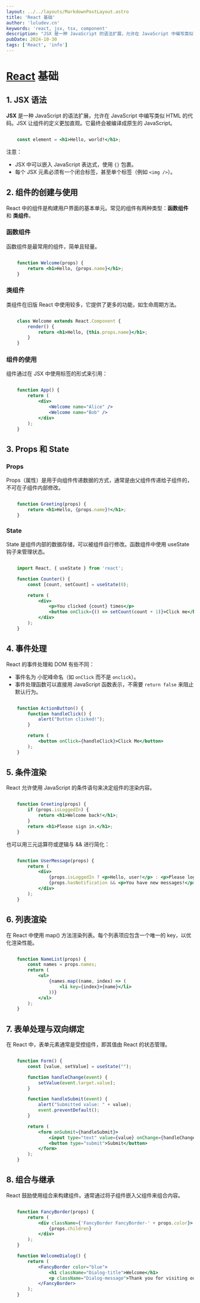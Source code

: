 ```yaml
---
layout: ../../layouts/MarkdownPostLayout.astro
title: 'React 基础'
author: 'luludev.cn'
keywords: 'react, jsx, tsx, component'
description: "JSX 是一种 JavaScript 的语法扩展，允许在 JavaScript 中编写类似 HTML 的代码。JSX 让组件的定义更加直观。它最终会被编译成原生的 JavaScript。"
pubDate: 2024-10-30
tags: ['React', 'info']
---
```


# [React](https://react.dev/) 基础

## 1. JSX 语法

**JSX** 是一种 JavaScript 的语法扩展，允许在 JavaScript 中编写类似 HTML 的代码。JSX 让组件的定义更加直观。它最终会被编译成原生的 JavaScript。

```jsx

    const element = <h1>Hello, world!</h1>;

```
注意：

- JSX 中可以嵌入 JavaScript 表达式，使用 `{}` 包裹。
- 每个 JSX 元素必须有一个闭合标签，甚至单个标签（例如 `<img />`）。

## 2. 组件的创建与使用

React 中的组件是构建用户界面的基本单元。常见的组件有两种类型：**函数组件** 和 **类组件**。

### 函数组件
函数组件是最常用的组件，简单且轻量。

```jsx

    function Welcome(props) {
        return <h1>Hello, {props.name}</h1>;
    }

```
### 类组件
类组件在旧版 React 中使用较多，它提供了更多的功能，如生命周期方法。

```jsx

    class Welcome extends React.Component {
        render() {
            return <h1>Hello, {this.props.name}</h1>;
        }
    }

```
### 组件的使用

组件通过在 JSX 中使用标签的形式来引用：

```jsx

    function App() {
        return (
            <div>
                <Welcome name="Alice" />
                <Welcome name="Bob" />
            </div>
        );
    }

```

## 3. Props 和 State

### Props
Props（属性）是用于向组件传递数据的方式，通常是由父组件传递给子组件的，不可在子组件内部修改。

```jsx

    function Greeting(props) {
        return <h1>Hello, {props.name}!</h1>;
    }

```
### State

State 是组件内部的数据存储，可以被组件自行修改。函数组件中使用 useState 钩子来管理状态。

```jsx

    import React, { useState } from 'react';

    function Counter() {
        const [count, setCount] = useState(0);

        return (
            <div>
                <p>You clicked {count} times</p>
                <button onClick={() => setCount(count + 1)}>Click me</button>
            </div>
        );
    }

```

##  4. 事件处理

React 的事件处理和 DOM 有些不同：

- 事件名为 小驼峰命名（如 `onClick` 而不是 `onclick`）。
- 事件处理函数可以直接用 JavaScript 函数表示，不需要 `return false` 来阻止默认行为。
```jsx

    function ActionButton() {
        function handleClick() {
            alert("Button clicked!");
        }

        return (
            <button onClick={handleClick}>Click Me</button>
        );
    }

```

## 5. 条件渲染

React 允许使用 JavaScript 的条件语句来决定组件的渲染内容。

```jsx

    function Greeting(props) {
        if (props.isLoggedIn) {
            return <h1>Welcome back!</h1>;
        }
        return <h1>Please sign in.</h1>;
    }

```

也可以用三元运算符或逻辑与 && 进行简化：

```jsx

    function UserMessage(props) {
        return (
            <div>
                {props.isLoggedIn ? <p>Hello, user!</p> : <p>Please log in.</p>}
                {props.hasNotification && <p>You have new messages!</p>}
            </div>
        );
    }

```

## 6. 列表渲染
在 React 中使用 map() 方法渲染列表。每个列表项应包含一个唯一的 key，以优化渲染性能。

```jsx

    function NameList(props) {
        const names = props.names;
        return (
            <ul>
                {names.map((name, index) => (
                    <li key={index}>{name}</li>
                ))}
            </ul>
        );
    }

```

## 7. 表单处理与双向绑定

在 React 中，表单元素通常是受控组件，即其值由 React 的状态管理。

```jsx

    function Form() {
        const [value, setValue] = useState("");

        function handleChange(event) {
            setValue(event.target.value);
        }

        function handleSubmit(event) {
            alert("Submitted value: " + value);
            event.preventDefault();
        }

        return (
            <form onSubmit={handleSubmit}>
                <input type="text" value={value} onChange={handleChange} />
                <button type="submit">Submit</button>
            </form>
        );
    }

```

## 8. 组合与继承

React 鼓励使用组合来构建组件。通常通过将子组件嵌入父组件来组合内容。

```jsx

    function FancyBorder(props) {
        return (
            <div className={'FancyBorder FancyBorder-' + props.color}>
                {props.children}
            </div>
        );
    }

    function WelcomeDialog() {
        return (
            <FancyBorder color="blue">
                <h1 className="Dialog-title">Welcome</h1>
                <p className="Dialog-message">Thank you for visiting our spacecraft!</p>
            </FancyBorder>
        );
    }
    
```
